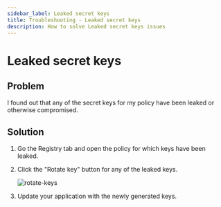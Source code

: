 ```yaml
---
sidebar_label: Leaked secret keys
title: Troubleshooting - Leaked secret keys
description: How to solve Leaked secret keys issues
---
```


# Leaked secret keys

## Problem

I found out that any of the secret keys for my policy have been leaked or otherwise compromised.

## Solution

1. Go the Registry tab and open the policy for which keys have been leaked.
2. Click the "Rotate key" button for any of the leaked keys.

   ![rotate-keys](/troubleshooting/rotate-keys.png)

3. Update your application with the newly generated keys.
